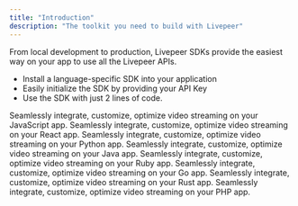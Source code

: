 ```yaml
---
title: "Introduction"
description: "The toolkit you need to build with Livepeer"
---
```


From local development to production, Livepeer SDKs provide the easiest way on your app to use all the Livepeer APIs.

- Install a language-specific SDK into your application
- Easily initialize the SDK by providing your API Key
- Use the SDK with just 2 lines of code.

<CardGroup cols={2}>
  <Card title="JavaScript" icon="js" color="#F7E029">
    Seamlessly integrate, customize, optimize video streaming on your JavaScript
    app.
  </Card>
  <Card title="React" icon="react" color="#5ED2F3">
    Seamlessly integrate, customize, optimize video streaming on your React app.
  </Card>
  <Card title="Python" icon="python" color="#4c8abe">
    Seamlessly integrate, customize, optimize video streaming on your Python
    app.
  </Card>
  <Card title="Java" icon="java" color="#e41f23">
    Seamlessly integrate, customize, optimize video streaming on your Java app.
  </Card>
  <Card title="Ruby" icon="gem" color="#ac0d01">
    Seamlessly integrate, customize, optimize video streaming on your Ruby app.
  </Card>
  <Card title="Golang" icon="golang" color="#00add8">
    Seamlessly integrate, customize, optimize video streaming on your Go app.
  </Card>
  <Card title="Rust" icon="rust" color="#cd412b">
    Seamlessly integrate, customize, optimize video streaming on your Rust app.
  </Card>
  <Card title="PHP" icon="php" color="#787cb4">
    Seamlessly integrate, customize, optimize video streaming on your PHP app.
  </Card>
</CardGroup>

